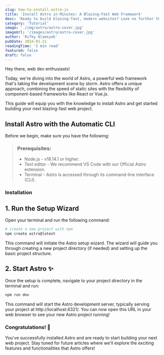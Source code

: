 ```yaml
---
slug: how-to-install-astro-js
title: 'Install Astro in Minutes: A Blazing-Fast Web Framework'
desc: 'Ready to build blazing-fast, modern websites? Look no further than Astro! This guide provides a step-by-step walkthrough for installing Astro using its official CLI. Get started developing in minutes and unlock the power of Astro unique approach to web development.'
category: 'Tutorial'
image: './img/astro/astro-cover.jpg'
imageUrl: '/images/astro/astro-cover.jpg'
author: 'Rifky Alamsyah'
pubDate: 2024-01-21
readingTime: '2 min read'
featured: false
draft: false
---
```


Hey there, web dev enthusiasts!

Today, we're diving into the world of Astro, a powerful web framework that's taking the development scene by storm. Astro offers a unique approach, combining the speed of static sites with the flexibility of component-based frameworks like React or Vue.js.

This guide will equip you with the knowledge to install Astro and get started building your next blazing-fast web project.

## Install Astro with the Automatic CLI
Before we begin, make sure you have the following:

> ### Prerequisites:
> 
> - Node.js - v18.14.1 or higher.
> - Text editor - We recommend VS Code with our Official Astro extension.
> - Terminal - Astro is accessed through its command-line interface (CLI).

### Installation

## 1. Run the Setup Wizard
Open your terminal and run the following command:

```sh
# create a new project with npm
npm create astro@latest
```

This command will initiate the Astro setup wizard. The wizard will guide you through creating a new project directory (if needed) and setting up the basic project structure.

## 2. Start Astro ✨

Once the setup is complete, navigate to your project directory in the terminal and run:

```sh
npm run dev
```

This command will start the Astro development server, typically serving your project at http://localhost:4321/. You can now open this URL in your web browser to see your new Astro project running!

### Congratulations! 🎉 

You've successfully installed Astro and are ready to start building your next web project. Stay tuned for future articles where we'll explore the exciting features and functionalities that Astro offers!